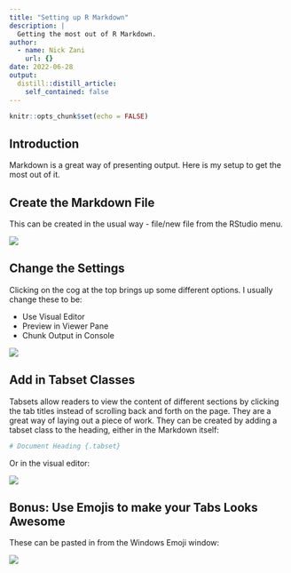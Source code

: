 ```yaml
---
title: "Setting up R Markdown"
description: |
  Getting the most out of R Markdown.
author:
  - name: Nick Zani
    url: {}
date: 2022-06-28
output:
  distill::distill_article:
    self_contained: false
---
```


```r
knitr::opts_chunk$set(echo = FALSE)
```

## Introduction

Markdown is a great way of presenting output. Here is my setup to get the most out of it.

## Create the Markdown File

This can be created in the usual way - file/new file from the RStudio menu.

![](./markdown_1.jpg)

## Change the Settings

Clicking on the cog at the top brings up some different options. I usually change these to be:

- Use Visual Editor
- Preview in Viewer Pane
- Chunk Output in Console

![](./markdown_chunk.jpg)

## Add in Tabset Classes

Tabsets allow readers to view the content of different sections by clicking the tab titles instead of scrolling back and forth on the page. They are a great way of laying out a piece of work. They can be created by adding a tabset class to the heading, either in the Markdown itself:

```r
# Document Heading {.tabset}
```

Or in the visual editor:

![](./tabset.jpg)

## Bonus: Use Emojis to make your Tabs Looks Awesome 
These can be pasted in from the Windows Emoji window:

![](./markdown_output.jpg)